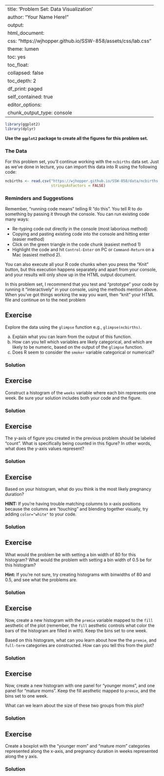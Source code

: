 
---
title: 'Problem Set: Data Visualization'
author: "Your Name Here!"
output:
  html_document:
    css: "https://wjhopper.github.io/SSW-858/assets/css/lab.css"
    theme: lumen
    toc: yes
    toc_float:
      collapsed: false
    toc_depth: 2
    df_print: paged
    self_contained: true
editor_options: 
  chunk_output_type: console
---

```r
library(ggplot2)
library(dplyr)
```

<div id="license">
**Use the `ggplot2` package to create all the figures for this problem set.**
</div>

### The Data

For this problem set, you'll continue working with the `ncbirths` data set. Just as we've done in lecture, you can import this data into R using the following code:

```r
ncbirths <- read.csv("https://wjhopper.github.io/SSW-858/data/ncbirths.csv",
                     stringsAsFactors = FALSE)
```

### Reminders and Suggestions

Remember, "running code means" telling R "do this". You tell R to do something by passing it through the console. You can run existing code many ways:

- Re-typing code out directly in the console (most laborious method)
- Copying and pasting existing code into the console and hitting enter (easier method)
- Click on the green triangle in the code chunk (easiest method 1)
- Highlight the code and hit `Control-Enter` on PC or `Command-Return` on a Mac (easiest method 2).

You can also execute all your R code chunks when you press the "Knit" button, but this execution happens separately and apart from your console, and your results will only show up in the HTML output document.

In this problem set, I recommend that you test and "prototype" your code by running it "interactively" in your console, using the methods mention above. When you've got things working the way you want, then "knit" your HTML file and continue on to the next problem

## Exercise
Explore the data using the `glimpse` function e.g., `glimpse(ncbirths)`. 

a. Explain what you can learn from the output of this function.
b. How can you tell which variables are likely categorical, and which are likely to be numeric, based on the output of the `glimpse` function.
c. Does R seem to consider the `smoker` variable categorical or numerical?

### Solution

## Exercise
Construct a histogram of the `weeks` variable where each bin represents one week. Be sure your solution includes both your code and the figure.

### Solution

## Exercise
The y-axis of figure you created in the previous problem should be labeled "count". What is specifically being counted in this figure? In other words, what does the y-axis values represent?

### Solution

## Exercise
Based on your histogram, what do you think is the most likely pregnancy duration?

**HINT:** If you're having trouble matching columns to x-axis positions because the columns are "touching" and blending together visually, try adding `color="white"` to your code.

### Solution

## Exercise
What would the problem be with setting a bin width of 80 for this histogram? What would the problem with setting a bin width of 0.5 be for this histogram?

**Hint:** If you're not sure, try creating histograms with binwidths of 80 and 0.5, and see what the problems are.

### Solution

## Exercise
Now, create a new histogram with the `premie` variable mapped to the `fill` aesthetic of the plot (remember, the `fill` aesthetic controls what color the bars of the histogram are filled in with). Keep the bins set to one week.

Based on this histogram, what can you learn about how the the `premie`, and `full-term` categories are constructed. How can you tell this from the plot?

### Solution

## Exercise
Now, create a new histogram with one panel for "younger moms", and one panel for "mature moms". Keep the fill aesthetic mapped to `premie`, and the bins set to one week.

What can we learn about the size of these two groups from this plot?

### Solution

## Exercise
Create a boxplot with the "younger mom" and "mature mom" categories represented along the x-axis, and pregnancy duration in weeks represented along the y axis.

### Solution
